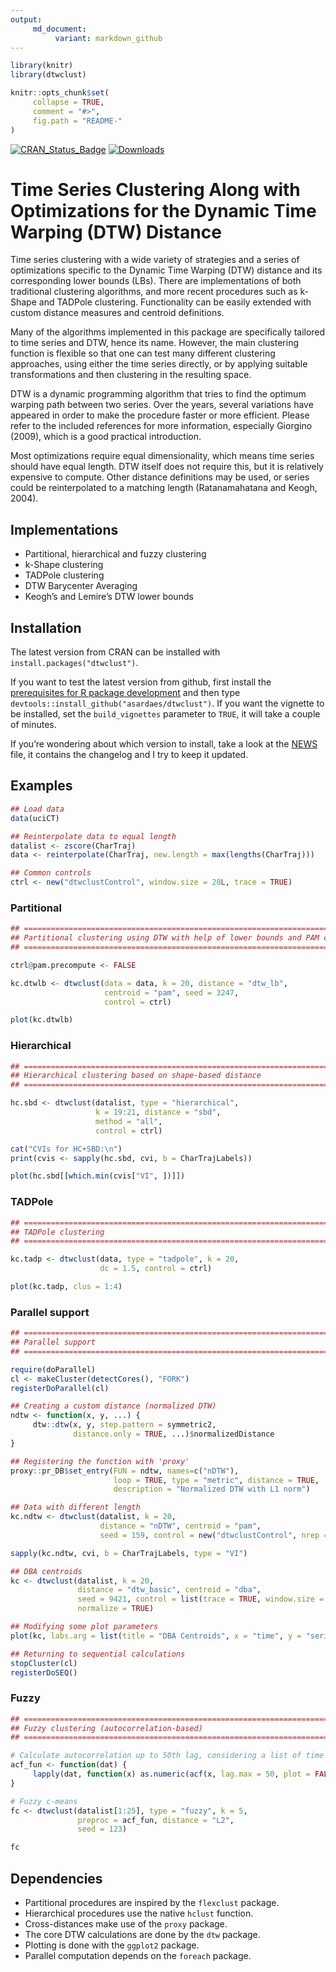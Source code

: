 ```yaml
---
output:
     md_document:
          variant: markdown_github
---
```


<!-- README.md is generated from README.Rmd. Please edit that file -->

```r
library(knitr)
library(dtwclust)

knitr::opts_chunk$set(
     collapse = TRUE,
     comment = "#>",
     fig.path = "README-"
)
```

[![CRAN_Status_Badge](http://www.r-pkg.org/badges/version/dtwclust)](https://cran.r-project.org/package=dtwclust)
[![Downloads](http://cranlogs.r-pkg.org/badges/dtwclust)](https://cran.r-project.org/package=dtwclust)

# Time Series Clustering Along with Optimizations for the Dynamic Time Warping (DTW) Distance

Time series clustering with a wide variety of strategies and a series of optimizations specific to the Dynamic Time Warping (DTW) distance and its corresponding lower bounds (LBs). There are implementations of both traditional clustering algorithms, and more recent procedures such as k-Shape and TADPole clustering. Functionality can be easily extended with custom distance measures and centroid definitions.

Many of the algorithms implemented in this package are specifically tailored to time series and DTW, hence its name. However, the main clustering function is flexible so that one can test many different clustering approaches, using either the time series directly, or by applying suitable transformations and then clustering in the resulting space.

DTW is a dynamic programming algorithm that tries to find the optimum warping path between two series. Over the years, several variations have appeared in order to make the procedure faster or more efficient. Please refer to the included references for more information, especially Giorgino
(2009), which is a good practical introduction.

Most optimizations require equal dimensionality, which means time series should have equal length. DTW itself does not require this, but it is relatively expensive to compute. Other distance definitions may be used, or series could be reinterpolated to a matching length (Ratanamahatana and Keogh, 2004).

## Implementations

* Partitional, hierarchical and fuzzy clustering
* k-Shape clustering
* TADPole clustering
* DTW Barycenter Averaging
* Keogh's and Lemire's DTW lower bounds

## Installation

The latest version from CRAN can be installed with `install.packages("dtwclust")`.

If you want to test the latest version from github, first install the [prerequisites for R package development](https://support.rstudio.com/hc/en-us/articles/200486498-Package-Development-Prerequisites) and then type `devtools::install_github("asardaes/dtwclust")`. If you want the vignette to be installed, set the `build_vignettes` parameter to `TRUE`, it will take a couple of minutes.

If you're wondering about which version to install, take a look at the [NEWS](NEWS.md) file, it contains the changelog and I try to keep it updated.

## Examples

```r
## Load data
data(uciCT)

## Reinterpolate data to equal length
datalist <- zscore(CharTraj)
data <- reinterpolate(CharTraj, new.length = max(lengths(CharTraj)))

## Common controls
ctrl <- new("dtwclustControl", window.size = 20L, trace = TRUE)
```

### Partitional

```r
## =============================================================================================
## Partitional clustering using DTW with help of lower bounds and PAM centroids
## =============================================================================================

ctrl@pam.precompute <- FALSE

kc.dtwlb <- dtwclust(data = data, k = 20, distance = "dtw_lb",
                     centroid = "pam", seed = 3247, 
                     control = ctrl)

plot(kc.dtwlb)
```

### Hierarchical

```r
## =============================================================================================
## Hierarchical clustering based on shape-based distance
## =============================================================================================

hc.sbd <- dtwclust(datalist, type = "hierarchical",
                   k = 19:21, distance = "sbd",
                   method = "all",
                   control = ctrl)

cat("CVIs for HC+SBD:\n")
print(cvis <- sapply(hc.sbd, cvi, b = CharTrajLabels))

plot(hc.sbd[[which.min(cvis["VI", ])]])
```

### TADPole

```r
## =============================================================================================
## TADPole clustering
## =============================================================================================

kc.tadp <- dtwclust(data, type = "tadpole", k = 20,
                    dc = 1.5, control = ctrl)

plot(kc.tadp, clus = 1:4)
```

### Parallel support

```r
## =============================================================================================
## Parallel support
## =============================================================================================

require(doParallel)
cl <- makeCluster(detectCores(), "FORK")
registerDoParallel(cl)

## Creating a custom distance (normalized DTW)
ndtw <- function(x, y, ...) {
     dtw::dtw(x, y, step.pattern = symmetric2,
              distance.only = TRUE, ...)$normalizedDistance
}

## Registering the function with 'proxy'
proxy::pr_DB$set_entry(FUN = ndtw, names=c("nDTW"),
                       loop = TRUE, type = "metric", distance = TRUE,
                       description = "Normalized DTW with L1 norm")

## Data with different length
kc.ndtw <- dtwclust(datalist, k = 20,
                    distance = "nDTW", centroid = "pam",
                    seed = 159, control = new("dtwclustControl", nrep = 8L))

sapply(kc.ndtw, cvi, b = CharTrajLabels, type = "VI")

## DBA centroids
kc <- dtwclust(datalist, k = 20,
               distance = "dtw_basic", centroid = "dba",
               seed = 9421, control = list(trace = TRUE, window.size = 20L),
               normalize = TRUE)

## Modifying some plot parameters
plot(kc, labs.arg = list(title = "DBA Centroids", x = "time", y = "series"))

## Returning to sequential calculations
stopCluster(cl)
registerDoSEQ()
```

### Fuzzy

```r
## =============================================================================================
## Fuzzy clustering (autocorrelation-based)
## =============================================================================================

# Calculate autocorrelation up to 50th lag, considering a list of time series as input
acf_fun <- function(dat) {
     lapply(dat, function(x) as.numeric(acf(x, lag.max = 50, plot = FALSE)$acf))
}

# Fuzzy c-means
fc <- dtwclust(datalist[1:25], type = "fuzzy", k = 5,
               preproc = acf_fun, distance = "L2",
               seed = 123)

fc
```

## Dependencies

* Partitional procedures are inspired by the `flexclust` package.
* Hierarchical procedures use the native `hclust` function.
* Cross-distances make use of the `proxy` package.
* The core DTW calculations are done by the `dtw` package.
* Plotting is done with the `ggplot2` package.
* Parallel computation depends on the `foreach` package.
